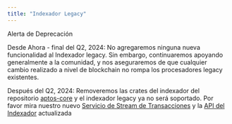 ```yaml
---
title: "Indexador Legacy"
---
```



<Aside type="caution">
  Alerta de Deprecación

  Desde Ahora - final del Q2, 2024: No agregaremos ninguna nueva funcionalidad al Indexador legacy. Sin embargo, continuaremos apoyando generalmente a la comunidad, y nos aseguraremos de que cualquier cambio realizado a nivel de blockchain no rompa los procesadores legacy existentes.

  Después del Q2, 2024: Removeremos las crates del indexador del repositorio [aptos-core](https://github.com/aptos-labs/aptos-core) y el indexador legacy ya no será soportado. Por favor mira nuestro nuevo [Servicio de Stream de Transacciones](/es/build/indexer/txn-stream) y la [API del Indexador](/es/build/indexer) actualizada
</Aside>
